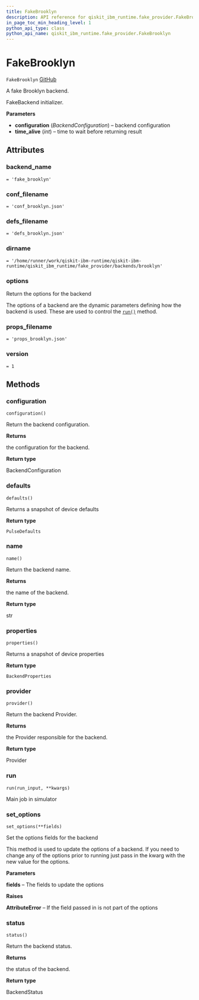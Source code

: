 ```yaml
---
title: FakeBrooklyn
description: API reference for qiskit_ibm_runtime.fake_provider.FakeBrooklyn
in_page_toc_min_heading_level: 1
python_api_type: class
python_api_name: qiskit_ibm_runtime.fake_provider.FakeBrooklyn
---
```


# FakeBrooklyn

<span id="qiskit_ibm_runtime.fake_provider.FakeBrooklyn" />

`FakeBrooklyn` [GitHub](https://github.com/qiskit/qiskit-ibm-runtime/tree/stable/0.19/qiskit_ibm_runtime/fake_provider/backends/brooklyn/fake_brooklyn.py "view source code")

A fake Brooklyn backend.

FakeBackend initializer.

**Parameters**

*   **configuration** (*BackendConfiguration*) – backend configuration
*   **time\_alive** (*int*) – time to wait before returning result

## Attributes

<span id="qiskit_ibm_runtime.fake_provider.FakeBrooklyn.backend_name" />

### backend\_name

`= 'fake_brooklyn'`

<span id="qiskit_ibm_runtime.fake_provider.FakeBrooklyn.conf_filename" />

### conf\_filename

`= 'conf_brooklyn.json'`

<span id="qiskit_ibm_runtime.fake_provider.FakeBrooklyn.defs_filename" />

### defs\_filename

`= 'defs_brooklyn.json'`

<span id="qiskit_ibm_runtime.fake_provider.FakeBrooklyn.dirname" />

### dirname

`= '/home/runner/work/qiskit-ibm-runtime/qiskit-ibm-runtime/qiskit_ibm_runtime/fake_provider/backends/brooklyn'`

<span id="qiskit_ibm_runtime.fake_provider.FakeBrooklyn.options" />

### options

Return the options for the backend

The options of a backend are the dynamic parameters defining how the backend is used. These are used to control the [`run()`](#qiskit_ibm_runtime.fake_provider.FakeBrooklyn.run "qiskit_ibm_runtime.fake_provider.FakeBrooklyn.run") method.

<span id="qiskit_ibm_runtime.fake_provider.FakeBrooklyn.props_filename" />

### props\_filename

`= 'props_brooklyn.json'`

<span id="qiskit_ibm_runtime.fake_provider.FakeBrooklyn.version" />

### version

`= 1`

## Methods

### configuration

<span id="qiskit_ibm_runtime.fake_provider.FakeBrooklyn.configuration" />

`configuration()`

Return the backend configuration.

**Returns**

the configuration for the backend.

**Return type**

BackendConfiguration

### defaults

<span id="qiskit_ibm_runtime.fake_provider.FakeBrooklyn.defaults" />

`defaults()`

Returns a snapshot of device defaults

**Return type**

`PulseDefaults`

### name

<span id="qiskit_ibm_runtime.fake_provider.FakeBrooklyn.name" />

`name()`

Return the backend name.

**Returns**

the name of the backend.

**Return type**

str

### properties

<span id="qiskit_ibm_runtime.fake_provider.FakeBrooklyn.properties" />

`properties()`

Returns a snapshot of device properties

**Return type**

`BackendProperties`

### provider

<span id="qiskit_ibm_runtime.fake_provider.FakeBrooklyn.provider" />

`provider()`

Return the backend Provider.

**Returns**

the Provider responsible for the backend.

**Return type**

Provider

### run

<span id="qiskit_ibm_runtime.fake_provider.FakeBrooklyn.run" />

`run(run_input, **kwargs)`

Main job in simulator

### set\_options

<span id="qiskit_ibm_runtime.fake_provider.FakeBrooklyn.set_options" />

`set_options(**fields)`

Set the options fields for the backend

This method is used to update the options of a backend. If you need to change any of the options prior to running just pass in the kwarg with the new value for the options.

**Parameters**

**fields** – The fields to update the options

**Raises**

**AttributeError** – If the field passed in is not part of the options

### status

<span id="qiskit_ibm_runtime.fake_provider.FakeBrooklyn.status" />

`status()`

Return the backend status.

**Returns**

the status of the backend.

**Return type**

BackendStatus

